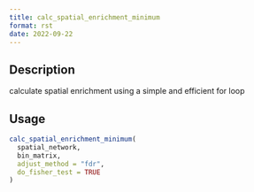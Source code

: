 ```yaml
--- 
title: calc_spatial_enrichment_minimum 
format: rst 
date: 2022-09-22 
--- 
```


## Description

calculate spatial enrichment using a simple and efficient for loop


## Usage

```r
calc_spatial_enrichment_minimum(
  spatial_network,
  bin_matrix,
  adjust_method = "fdr",
  do_fisher_test = TRUE
)
```


